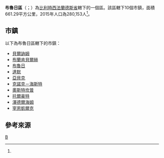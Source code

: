 {{noteTA
|1=zh-cn:佛兰德; zh-hant:法蘭德斯; zh-sg:弗兰德
|2=zh-hans:弗拉芒; zh-hant:佛萊明
}}
{{not|布魯日}}
{{Infobox settlement
| name = 布魯日區
| native_name = {{lang|nl|Arrondissement Brugge}}
| type = {{flag|Belgium}}行政區
| image_skyline = 
| image_alt = 
| image_caption = 
| image_map = Arrondissement Brugge Belgium Map.png
| map_alt = 
| map_caption = 布魯日區在[[西法蘭德斯省|西法蘭德斯省]]的位置
| latd = 51.2
| longd = 3.2
| coor_pinpoint = 
| coordinates_type = region:BE_type:adm3rd
| coordinates_display = inline,title
| coordinates_footnotes = 
| coordinates_region = BE
| subdivision_type = 國家
| subdivision_name = {{flag|Belgium}}
| subdivision_type1 = 地區
| subdivision_name1 = {{BE-REG-FLE}}
| subdivision_type2 = 省份
| subdivision_name2 = {{BE-PROV-WV}}
| parts_type = 市鎮
| parts_style = para
| p1 = 10
| established_title = 
| established_date = 
| unit_pref  = Metric
| area_footnotes = 
| area_total_km2 = 661.29
| elevation_footnotes = 
| elevation_m = 
| population_footnotes = <ref name="population">[http://www.citypopulation.de/php/belgium-westvlaanderen.php Belgium: West-Vlaanderen (Brugge)]. City Population.</ref>
| population_total = 280,153
| population_as_of  = 2015年
| population_density_km2 = 423.65
| timezone1 = [[Central_European_Time|CET]]
| utc_offset1 = +1
| timezone1_DST = [[Central_European_Summer_Time|CEST]]
| utc_offset1_DST = +2
| iso_code = 
| website = 
| footnotes = 
}}

'''布魯日區'''（{{lang-nl|Arrondissement Brugge}}；{{lang-fr|Arrondissement de Bruges}}）為[[比利時|比利時]][[西法蘭德斯省|西法蘭德斯省]]轄下的一個區。該區轄下10個市鎮，面積661.29平方公里，2015年人口為280,153人<ref name="population"/>。

==市鎮==

以下為布魯日區轄下的市鎮：
*[[貝爾訥姆|貝爾訥姆]]
*[[布蘭肯貝爾赫|布蘭肯貝爾赫]]
*[[布魯日|布魯日]]
*[[達默|達默]]
*[[亞貝克|亞貝克]]
*[[克諾克－海斯特|克諾克－海斯特]]
*[[奧斯特坎普|奧斯特坎普]]
*[[托爾豪特|托爾豪特]]
*[[澤德爾海姆|澤德爾海姆]]
*[[宰恩凱爾克|宰恩凱爾克]]

==參考來源==
{{reflist}}

{{西佛蘭德省市區}}
{{Administrative arrondissements of Belgium|state=collapsed}}

[[Category:西法蘭德斯省行政區|B]]


{{Belgium-geo-stub}}